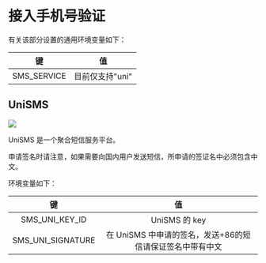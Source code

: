 
# 接入手机号验证

有关该部分设置的通用环境变量如下：

| 键         |         值 |
|:------------:|:-----------:|
| SMS_SERVICE | 目前仅支持"uni" |


## UniSMS
![](/install/unisms-01.png)

UniSMS 是一个聚合短信服务平台。

<Callout type="warning" emoji="⚠️">
    申请签名时请注意，如果需要向国内用户发送短信，所申请的签证名中必须包含中文。
</Callout>

环境变量如下：

| 键                |                                 值 |
|:------------------:|:-----------------------------------:|
| SMS_UNI_KEY_ID    |                       UniSMS 的 key |
| SMS_UNI_SIGNATURE | 在 UniSMS 中申请的签名，发送+86的短信请保证签名中带有中文 |

